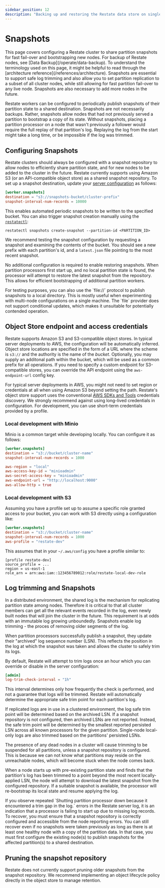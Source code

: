 ```yaml
---
sidebar_position: 12
description: "Backing up and restoring the Restate data store on single nodes"
---
```



# Snapshots

<Admonition type="note">
    This page covers configuring a Restate cluster to share partition snapshots for fast fail-over and bootstrapping new nodes. For backup of Restate nodes, see [Data Backup](/operate/data-backup).
</Admonition>

<Admonition type="note" title="Architectural overview">
    To understand the terminology used on this page, it might be helpful to read through the [architecture reference](/references/architecture).
</Admonition>

<Admonition type="caution">
    Snapshots are essential to support safe log trimming and also allow you to set partition replication to a subset of all cluster nodes, while still allowing for fast partition fail-over to any live node. Snapshots are also necessary to add more nodes in the future.
</Admonition>

Restate workers can be configured to periodically publish snapshots of their partition state to a shared destination. Snapshots are not necessarily backups. Rather, snapshots allow nodes that had not previously served a partition to bootstrap a copy of its state. Without snapshots, placing a partition processor on a node that wasn't previously a follower would require the full replay of that partition's log. Replaying the log from the start might take a long time, or be impossible if the log was trimmed.

## Configuring Snapshots
Restate clusters should always be configured with a snapshot repository to allow nodes to efficiently share partition state, and for new nodes to be added to the cluster in the future.
Restate currently supports using Amazon S3 (or an API-compatible object store) as a shared snapshot repository.
To set up a snapshot destination, update your [server configuration](/operate/configuration/server) as follows:

```toml
[worker.snapshots]
destination = "s3://snapshots-bucket/cluster-prefix"
snapshot-interval-num-records = 10000
```

This enables automated periodic snapshots to be written to the specified bucket. You can also trigger snapshot creation manually using the [`restatectl`](/operate/clusters#controlling-clusters-with-restatectl):

```shell
restatectl snapshots create-snapshot --partition-id <PARTITION_ID>
```

We recommend testing the snapshot configuration by requesting a snapshot and examining the contents of the bucket.
You should see a new prefix with each partition's id, and a `latest.json` file pointing to the most recent snapshot.

No additional configuration is required to enable restoring snapshots.
When partition processors first start up, and no local partition state is found, the processor will attempt to restore the latest snapshot from the repository.
This allows for efficient bootstrapping of additional partition workers.

<Admonition type="tip" title="Experimenting with snapshots without an object store">
    For testing purposes, you can also use the `file://` protocol to publish snapshots to a local directory. This is mostly useful when experimenting with multi-node configurations on a single machine. The `file` provider does not support conditional updates, which makes it unsuitable for potentially contended operation.
</Admonition>

## Object Store endpoint and access credentials

Restate supports Amazon S3 and S3-compatible object stores. In typical server deployments to AWS, the configuration will be automatically inferred. Object store locations are specified in the form of a URL where the scheme is `s3://` and the authority is the name of the _bucket_. Optionally, you may supply an additonal path within the bucket, which will be used as a common prefix for all operations. If you need to specify a custom endpoint for S3-compatible stores, you can override the API endpoint using the `aws-endpoint-url` config key.

For typical server deployments in AWS, you might not need to set region or credentials at all when using Amazon S3 beyond setting the path. Restate's object store support uses the conventional [AWS SDKs and Tools](https://docs.aws.amazon.com/sdkref/latest/guide/file-format.html) credentials discovery. We strongly recommend against using long-lived credentials in configuration. For development, you can use short-term credentials provided by a profile.

### Local development with Minio

Minio is a common target while developing locally. You can configure it as follows:

```toml
[worker.snapshots]
destination = "s3://bucket/cluster-name"
snapshot-interval-num-records = 1000

aws-region = "local"
aws-access-key-id = "minioadmin"
aws-secret-access-key = "minioadmin"
aws-endpoint-url = "http://localhost:9000"
aws-allow-http = true
```

### Local development with S3

Assuming you have a profile set up to assume a specific role granted access to your bucket, you can work with S3 directly using a configuration like:

```toml
[worker.snapshots]
destination = "s3://bucket/cluster-name"
snapshot-interval-num-records = 1000
aws-profile = "restate-dev"
```

This assumes that in your `~/.aws/config` you have a profile similar to:

```
[profile restate-dev]
source_profile = ...
region = us-east-1
role_arn = arn:aws:iam::123456789012:role/restate-local-dev-role
```

## Log trimming and Snapshots

In a distributed environment, the shared log is the mechanism for replicating partition state among nodes.
Therefore it is critical to that all cluster members can get all the relevant events recorded in the log, even newly built nodes that will join the cluster in the future.
This requirement is at odds with an immutable log growing unboundedly. Snapshots enable log trimming - the proces of removing older segments of the log.

When partition processors successfully publish a snapshot, they update their "archived" log sequence number (LSN).
This reflects the position in the log at which the snapshot was taken and allows the cluster to safely trim its logs.

By default, Restate will attempt to trim logs once an hour which you can override or disable in the server configuration:

```toml
[admin]
log-trim-check-interval = "1h"
```

This interval determines only how frequently the check is performed, and not a guarantee that logs will be trimmed. Restate will automatically determine the appropriate safe trim point for each partition's log.

If replicated logs are in use in a clustered environment, the log safe trim point will be determined based on the archived LSN.
If a snapshot repository is not configured, then archived LSNs are not reported.
Instead, the safe trim point will be determined by the smallest reported persisted LSN across all known processors for the given partition.
Single-node local-only logs are also trimmed based on the partitions' persisted LSNs.

The presence of any dead nodes in a cluster will cause trimming to be suspended for all partitions, unless a snapshot repository is configured.
This is because we can not know what partitions may reside on the unreachable nodes, which will become stuck when the node comes back.

When a node starts up with pre-existing partition state and finds that the partition's log has been trimmed to a point beyond the most recent locally-applied LSN, the node will attempt to download the latest snapshot from the configured repository. If a suitable snapshot is available, the processor will re-bootstrap its local state and resume applying the log.

<Admonition type="note" title="Handling log trim gap errors">
    If you observe repeated `Shutting partition processor down because it encountered a trim gap in the log.` errors in the Restate server log, it is an indication that a processor is failing to start up due to missing log records. To recover, you must ensure that a snapshot repository is correctly configured and accessible from the node reporting errors. You can still recover even if no snapshots were taken previously as long as there is at least one healthy node with a copy of the partition data. In that case, you must first configure the existing node(s) to publish snapshots for the affected partition(s) to a shared destination.
</Admonition>

## Pruning the snapshot repository

<Admonition type="warning" title="Pruning">
    Restate does not currently support pruning older snapshots from the snapshot repository. We recommend implementing an object lifecycle policy directly in the object store to manage retention.
</Admonition>
